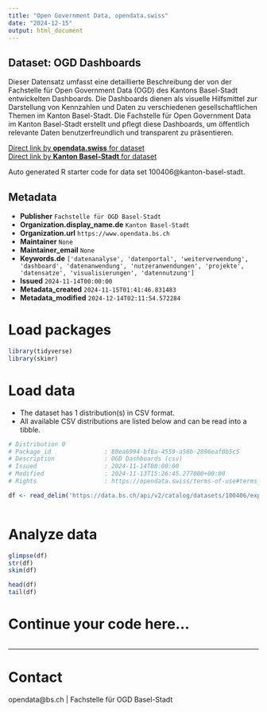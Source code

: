 ```yaml
---
title: "Open Government Data, opendata.swiss"
date: "2024-12-15"
output: html_document
---
```


## Dataset: OGD Dashboards

Dieser Datensatz umfasst eine detaillierte Beschreibung der von der Fachstelle für Open Government Data (OGD) des Kantons Basel-Stadt entwickelten Dashboards. Die Dashboards dienen als visuelle Hilfsmittel zur Darstellung von Kennzahlen und Daten zu verschiedenen gesellschaftlichen Themen im Kanton Basel-Stadt.
Die Fachstelle für Open Government Data im Kanton Basel-Stadt erstellt und pflegt diese Dashboards, um öffentlich relevante Daten benutzerfreundlich und transparent zu präsentieren.

[Direct link by **opendata.swiss** for dataset](https://opendata.swiss/de/dataset/ogd-dashboards)<br>
[Direct link by **Kanton Basel-Stadt** for dataset](https://data.bs.ch/explore/dataset/100406/)

Auto generated R starter code for data set 100406@kanton-basel-stadt.

## Metadata

- **Publisher** `Fachstelle für OGD Basel-Stadt`
- **Organization.display_name.de** `Kanton Basel-Stadt`
- **Organization.url** `https://www.opendata.bs.ch`
- **Maintainer** `None`
- **Maintainer_email** `None`
- **Keywords.de** `['datenanalyse', 'datenportal', 'weiterverwendung', 'dashboard', 'datenanwendung', 'nutzeranwendungen', 'projekte', 'datensatze', 'visualisierungen', 'datennutzung']`
- **Issued** `2024-11-14T00:00:00`
- **Metadata_created** `2024-11-15T01:41:46.831483`
- **Metadata_modified** `2024-12-14T02:11:54.572284`


# Load packages

```r

library(tidyverse)
library(skimr)

```

# Load data

-   The dataset has 1 distribution(s) in CSV format.
-   All available CSV distributions are listed below and can be read into a tibble.

```r

# Distribution 0
# Package_id               : 80ea6994-bf8a-4559-a56b-2896eaf0b5c5
# Description              : OGD Dashboards (csv)
# Issued                   : 2024-11-14T00:00:00
# Modified                 : 2024-11-13T15:26:45.277000+00:00
# Rights                   : https://opendata.swiss/terms-of-use#terms_by

df <- read_delim('https://data.bs.ch/api/v2/catalog/datasets/100406/exports/csv?use_labels=true')



```

# Analyze data

```r

glimpse(df)
str(df)
skim(df)

head(df)
tail(df)

```

# Continue your code here...

```r

```

------------------------------------------------------------------------

# Contact

opendata@bs.ch | Fachstelle für OGD Basel-Stadt
